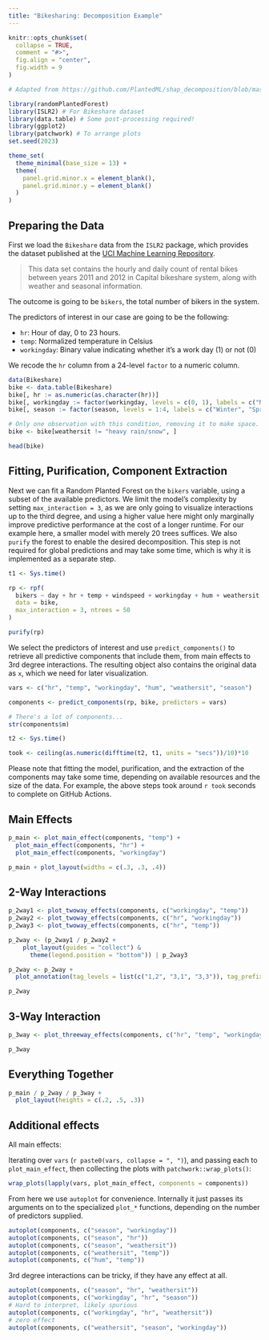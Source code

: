 ```yaml
---
title: "Bikesharing: Decomposition Example"
---
```


```r
knitr::opts_chunk$set(
  collapse = TRUE,
  comment = "#>",
  fig.align = "center",
  fig.width = 9
)

# Adapted from https://github.com/PlantedML/shap_decomposition/blob/master/bike_example/bike_example.R
```

```r
library(randomPlantedForest)
library(ISLR2) # For Bikeshare dataset
library(data.table) # Some post-processing required!
library(ggplot2)
library(patchwork) # To arrange plots
set.seed(2023)

theme_set(
  theme_minimal(base_size = 13) +
  theme(
    panel.grid.minor.x = element_blank(),
    panel.grid.minor.y = element_blank()
  )
)
```

## Preparing the Data

First we load the `Bikeshare` data from the `ISLR2` package, which provides the dataset published at the [UCI Machine Learning Repository](https://archive.ics.uci.edu/ml/datasets/bike+sharing+dataset).

> This data set contains the hourly and daily count of rental bikes between years 2011 and 2012 in Capital bikeshare system, along with weather and seasonal information.

The outcome is going to be `bikers`, the total number of bikers in the system.

The predictors of interest in our case are going to be the following:

- `hr`: Hour of day, 0 to 23 hours.
- `temp`: Normalized temperature in Celsius
- `workingday`: Binary value indicating whether it's a work day (1) or not (0)

We recode the `hr` column from a 24-level `factor` to a numeric column.

```r
data(Bikeshare)
bike <- data.table(Bikeshare)
bike[, hr := as.numeric(as.character(hr))]
bike[, workingday := factor(workingday, levels = c(0, 1), labels = c("No Workingday", "Workingday"))]
bike[, season := factor(season, levels = 1:4, labels = c("Winter", "Spring", "Summer", "Fall"))]

# Only one observation with this condition, removing it to make space.
bike <- bike[weathersit != "heavy rain/snow", ] 

head(bike)
```


## Fitting, Purification, Component Extraction

Next we can fit a Random Planted Forest on the `bikers` variable, using a subset of the available predictors.
We limit the model's complexity by setting `max_interaction = 3`, as we are only going to visualize interactions up to the third degree, and using a higher value here might only marginally improve predictive performance at the cost of a longer runtime.
For our example here, a smaller model with merely 20 trees suffices.
We also `purify` the forest to enable the desired decomposition.
This step is not required for global predictions and may take some time, which is why it is implemented as a separate step.

```r
t1 <- Sys.time()
```


```r
rp <- rpf(
  bikers ~ day + hr + temp + windspeed + workingday + hum + weathersit + season,
  data = bike,
  max_interaction = 3, ntrees = 50
)

purify(rp)
```

We select the predictors of interest and use `predict_components()` to retrieve all predictive components that include them,
from main effects to 3rd degree interactions.
The resulting object also contains the original data as `x`, which we need for later visualization.

```r
vars <- c("hr", "temp", "workingday", "hum", "weathersit", "season")

components <- predict_components(rp, bike, predictors = vars)

# There's a lot of components...
str(components$m)
```

```r
t2 <- Sys.time()

took <- ceiling(as.numeric(difftime(t2, t1, units = "secs"))/10)*10
```

Please note that fitting the model, purification, and the extraction of the components may take some time, depending on available resources and the size of the data.
For example, the above steps took around `r took` seconds to complete on GitHub Actions.

## Main Effects

```r
p_main <- plot_main_effect(components, "temp") +
  plot_main_effect(components, "hr") +
  plot_main_effect(components, "workingday")

p_main + plot_layout(widths = c(.3, .3, .4))
```

## 2-Way Interactions

```r
p_2way1 <- plot_twoway_effects(components, c("workingday", "temp"))
p_2way2 <- plot_twoway_effects(components, c("hr", "workingday"))
p_2way3 <- plot_twoway_effects(components, c("hr", "temp"))

p_2way <- (p_2way1 / p_2way2 + 
    plot_layout(guides = "collect") &
      theme(legend.position = "bottom")) | p_2way3

p_2way <- p_2way + 
  plot_annotation(tag_levels = list(c("1,2", "3,1", "3,3")), tag_prefix = "m(", tag_suffix = ")")

p_2way
```

## 3-Way Interaction

```r
p_3way <- plot_threeway_effects(components, c("hr", "temp", "workingday"))

p_3way
```

## Everything Together

```r
p_main / p_2way / p_3way + 
  plot_layout(heights = c(.2, .5, .3))
```

## Additional effects


All main effects:

Iterating over `vars` (`r paste0(vars, collapse = ", ")`), and passing each to `plot_main_effect`, then collecting the plots with `patchwork::wrap_plots()`:

```r
wrap_plots(lapply(vars, plot_main_effect, components = components))
```

From here we use `autoplot` for convenience. Internally it just passes its arguments on to the specialized `plot_*` functions, depending on the number of predictors supplied.

```r
autoplot(components, c("season", "workingday"))
autoplot(components, c("season", "hr"))
autoplot(components, c("season", "weathersit"))
autoplot(components, c("weathersit", "temp"))
autoplot(components, c("hum", "temp"))
```


3rd degree interactions can be tricky, if they have any effect at all.

```r
autoplot(components, c("season", "hr", "weathersit"))
autoplot(components, c("workingday", "hr", "season"))
# Hard to interpret, likely spurious
autoplot(components, c("workingday", "hr", "weathersit"))
# zero effect
autoplot(components, c("weathersit", "season", "workingday"))
```

